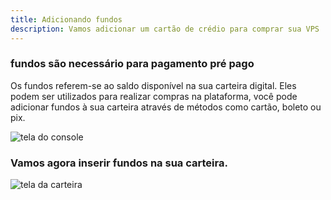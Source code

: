 ---
title: Adicionando fundos
description: Vamos adicionar um cartão de crédio para comprar sua VPS
---

### fundos são necessário para pagamento pré pago

Os fundos referem-se ao saldo disponível na sua carteira digital. Eles podem ser utilizados para realizar compras na plataforma,
você pode adicionar fundos à sua carteira através de métodos como cartão, boleto ou pix.

![tela do console](../../../static/img/prints/console/wallet.webp)

### Vamos agora inserir fundos na sua carteira.

![tela da carteira](../../../static/img/prints/console/walletcardss.webp)
